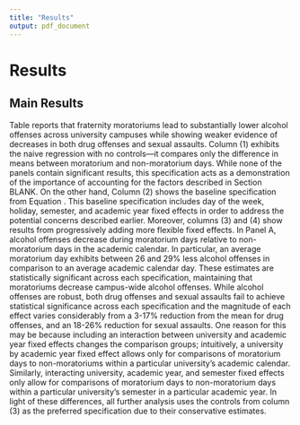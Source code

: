 ```yaml
---
title: "Results"
output: pdf_document
---
```


# Results

## Main Results

Table \ref{main_results} reports that fraternity moratoriums lead to substantially lower alcohol offenses across university campuses while showing weaker evidence of decreases in both drug offenses and sexual assaults. Column (1) exhibits the naive regression with no controls—it compares only the difference in means between moratorium and non-moratorium days. While none of the panels contain significant results, this specification acts as a demonstration of the importance of accounting for the factors described in Section BLANK. On the other hand, Column (2) shows the baseline specification from Equation \ref{main_model}. This baseline specification includes day of the week, holiday, semester, and academic year fixed effects in order to address the potential concerns described earlier. Moreover, columns (3) and (4) show results from progressively adding more flexible fixed effects. In Panel A, alcohol offenses decrease during moratorium days relative to non-moratorium days in the academic calendar. In particular, an average moratorium day exhibits between 26 and 29% less alcohol offenses in comparison to an average academic calendar day. These estimates are statistically significant across each specification, maintaining that moratoriums decrease campus-wide alcohol offenses. While alcohol offenses are robust, both drug offenses and sexual assaults fail to achieve statistical significance across each specification and the magnitude of each effect varies considerably from a 3-17% reduction from the mean for drug offenses, and an 18-26% reduction for sexual assaults. One reason for this may be because including an interaction between university and academic year fixed effects changes the comparison groups; intuitively, a university by academic year fixed effect allows only for comparisons of moratorium days to non-moratoriums within a particular university's academic calendar. Similarly, interacting university, academic year, and semester fixed effects only allow for comparisons of moratorium days to non-moratorium days within a particular university's semester in a particular academic year. In light of these differences, all further analysis uses the controls from column (3) as the preferred specification due to their conservative estimates.